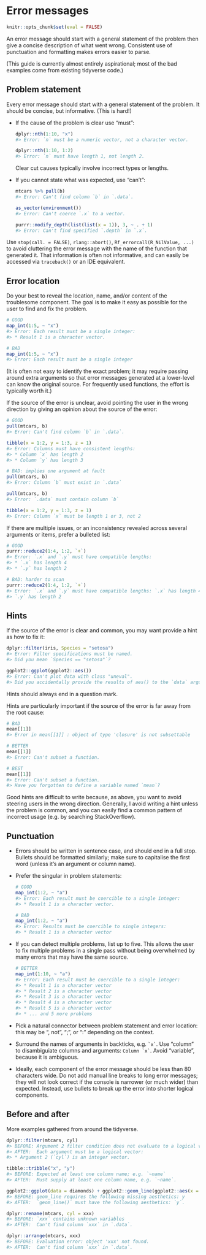 # Error messages

```r
knitr::opts_chunk$set(eval = FALSE)
```

An error message should start with a general statement of the problem then give
a concise description of what went wrong. Consistent use of punctuation and
formatting makes errors easier to parse.

(This guide is currently almost entirely aspirational; most of the bad examples
come from existing tidyverse code.)

## Problem statement

Every error message should start with a general statement of the problem. It
should be concise, but informative. (This is hard!)

*   If the cause of the problem is clear use "must":

    ```r
    dplyr::nth(1:10, "x")
    #> Error: `n` must be a numeric vector, not a character vector.
    
    dplyr::nth(1:10, 1:2)
    #> Error: `n` must have length 1, not length 2.
    ```
    
    Clear cut causes typically involve incorrect types or lengths.

*   If you cannot state what was expected, use "can't":

    ```r
    mtcars %>% pull(b)
    #> Error: Can't find column `b` in `.data`.
    
    as_vector(environment())
    #> Error: Can't coerce `.x` to a vector.
    
    purrr::modify_depth(list(list(x = 1)), 3, ~ . + 1)
    #> Error: Can't find specified `.depth` in `.x`.
    ```

Use `stop(call. = FALSE)`, `rlang::abort()`, `Rf_errorcall(R_NilValue, ...)` to
avoid cluttering the error message with the name of the function that generated
it. That information is often not informative, and can easily be accessed via
`traceback()` or an IDE equivalent.

## Error location

Do your best to reveal the location, name, and/or content of the troublesome
component. The goal is to make it easy as possible for the user to find and fix
the problem.

```r
# GOOD
map_int(1:5, ~ "x")
#> Error: Each result must be a single integer:
#> * Result 1 is a character vector.

# BAD
map_int(1:5, ~ "x")
#> Error: Each result must be a single integer
```

(It is often not easy to identify the exact problem; it may require passing
around extra arguments so that error messages generated at a lower-level can
know the original source. For frequently used functions, the effort is typically
worth it.)

If the source of the error is unclear, avoid pointing the user in the wrong
direction by giving an opinion about the source of the error:

```r
# GOOD
pull(mtcars, b)
#> Error: Can't find column `b` in `.data`.

tibble(x = 1:2, y = 1:3, z = 1)
#> Error: Columns must have consistent lengths: 
#> * Column `x` has length 2
#> * Column `y` has length 3

# BAD: implies one argument at fault
pull(mtcars, b)
#> Error: Column `b` must exist in `.data`

pull(mtcars, b)
#> Error: `.data` must contain column `b`

tibble(x = 1:2, y = 1:3, z = 1)
#> Error: Column `x` must be length 1 or 3, not 2 
```

If there are multiple issues, or an inconsistency revealed across several
arguments or items, prefer a bulleted list:

```r
# GOOD
purrr::reduce2(1:4, 1:2, `+`)
#> Error: `.x` and `.y` must have compatible lengths:
#> * `.x` has length 4
#> * `.y` has length 2

# BAD: harder to scan
purrr::reduce2(1:4, 1:2, `+`)
#> Error: `.x` and `.y` must have compatible lengths: `.x` has length 4 and 
#> `.y` has length 2
```

## Hints

If the source of the error is clear and common, you may want provide a hint as
how to fix it:

```r
dplyr::filter(iris, Species = "setosa")
#> Error: Filter specifications must be named.
#> Did you mean `Species == "setosa"`?

ggplot2::ggplot(ggplot2::aes())
#> Error: Can't plot data with class "uneval". 
#> Did you accidentally provide the results of aes() to the `data` argument?
```

Hints should always end in a question mark.

Hints are particularly important if the source of the error is far away from the
root cause:

```r
# BAD
mean[[1]]
#> Error in mean[[1]] : object of type 'closure' is not subsettable

# BETTER
mean[[1]]
#> Error: Can't subset a function.

# BEST
mean[[1]]
#> Error: Can't subset a function.
#> Have you forgotten to define a variable named `mean`?
```

Good hints are difficult to write because, as above, you want to avoid steering
users in the wrong direction. Generally, I avoid writing a hint unless the
problem is common, and you can easily find a common pattern of incorrect usage
(e.g. by searching StackOverflow).

## Punctuation

*   Errors should be written in sentence case, and should end in a full stop.
    Bullets should be formatted similarly; make sure to capitalise the first
    word (unless it's an argument or column name).
    
*   Prefer the singular in problem statements:

    ```r
    # GOOD
    map_int(1:2, ~ "a")
    #> Error: Each result must be coercible to a single integer:
    #> * Result 1 is a character vector.
    
    # BAD
    map_int(1:2, ~ "a")
    #> Error: Results must be coercible to single integers: 
    #> * Result 1 is a character vector
    ```

*   If you can detect multiple problems, list up to five. This allows the user
    to fix multiple problems in a single pass without being overwhelmed by
    many errors that may have the same source.

    ```r
    # BETTER
    map_int(1:10, ~ "a")
    #> Error: Each result must be coercible to a single integer:
    #> * Result 1 is a character vector
    #> * Result 2 is a character vector
    #> * Result 3 is a character vector
    #> * Result 4 is a character vector
    #> * Result 5 is a character vector
    #> * ... and 5 more problems
    ```

*   Pick a natural connector between problem statement and error location:
    this may be ", not", ";", or ":" depending on the context.

*   Surround the names of arguments in backticks, e.g. `` `x` ``. 
    Use "column" to disambiguiate columns and arguments: `` Column `x` ``.
    Avoid "variable", because it is ambiguous.
 
*   Ideally, each component of the error message should be less than 80 
    characters wide. Do not add manual line breaks to long error messages; 
    they will not look correct if the console is narrower (or much wider) than 
    expected. Instead, use bullets to break up the error into shorter logical
    components.

## Before and after

More examples gathered from around the tidyverse.

```r
dplyr::filter(mtcars, cyl)
#> BEFORE: Argument 2 filter condition does not evaluate to a logical vector 
#> AFTER:  Each argument must be a logical vector:
#> * Argument 2 (`cyl`) is an integer vector.

tibble::tribble("x", "y")
#> BEFORE: Expected at least one column name; e.g. `~name` 
#> AFTER:  Must supply at least one column name, e.g. `~name`.

ggplot2::ggplot(data = diamonds) + ggplot2::geom_line(ggplot2::aes(x = cut))
#> BEFORE: geom_line requires the following missing aesthetics: y
#> AFTER:  `geom_line()` must have the following aesthetics: `y`.

dplyr::rename(mtcars, cyl = xxx)
#> BEFORE: `xxx` contains unknown variables
#> AFTER:  Can't find column `xxx` in `.data`.

dplyr::arrange(mtcars, xxx)
#> BEFORE: Evaluation error: object 'xxx' not found.
#> AFTER:  Can't find column `xxx` in `.data`.
```

